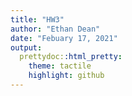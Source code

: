 ```yaml
---
title: "HW3"
author: "Ethan Dean"
date: "Febuary 17, 2021"
output:
  prettydoc::html_pretty:
    theme: tactile
    highlight: github
---
```


